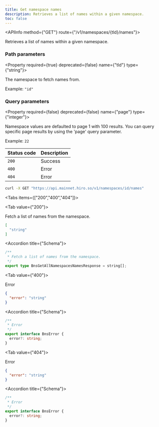 ```yaml
---
title: Get namespace names
description: Retrieves a list of names within a given namespace.
toc: false
---
```




<Root>

<API>

<APIInfo method={"GET"} route={"/v1/namespaces/{tld}/names"}>

Retrieves a list of names within a given namespace.

### Path parameters

<Property required={true} deprecated={false} name={"tld"} type={"string"}>

The namespace to fetch names from.

<span>Example:  `"id"`</span>

</Property>

### Query parameters

<Property required={false} deprecated={false} name={"page"} type={"integer"}>

Namespace values are defaulted to page 1 with 100 results. You can query specific page results by using the 'page' query parameter.

<span>Example:  `22`</span>

</Property>

| Status code | Description |
| :----------- | :----------- |
| `200` | Success |
| `400` | Error |
| `404` | Error |

</APIInfo>

<APIExample>

```bash title="Terminal"
curl -X GET "https://api.mainnet.hiro.so/v1/namespaces/id/names"
```

<Tabs items={["200","400","404"]}>

<Tab value={"200"}>

Fetch a list of names from the namespace.

```json title="Example response"
[
  "string"
]
```

<Accordions>

<Accordion title={"Schema"}>

```ts
/**
 * Fetch a list of names from the namespace.
 */
export type BnsGetAllNamespacesNamesResponse = string[];

```

</Accordion>

</Accordions>

</Tab>

<Tab value={"400"}>

Error

```json title="Example response"
{
  "error": "string"
}
```

<Accordions>

<Accordion title={"Schema"}>

```ts
/**
 * Error
 */
export interface BnsError {
  error?: string;
}

```

</Accordion>

</Accordions>

</Tab>

<Tab value={"404"}>

Error

```json title="Example response"
{
  "error": "string"
}
```

<Accordions>

<Accordion title={"Schema"}>

```ts
/**
 * Error
 */
export interface BnsError {
  error?: string;
}

```

</Accordion>

</Accordions>

</Tab>

</Tabs>

</APIExample>

</API>

</Root>

